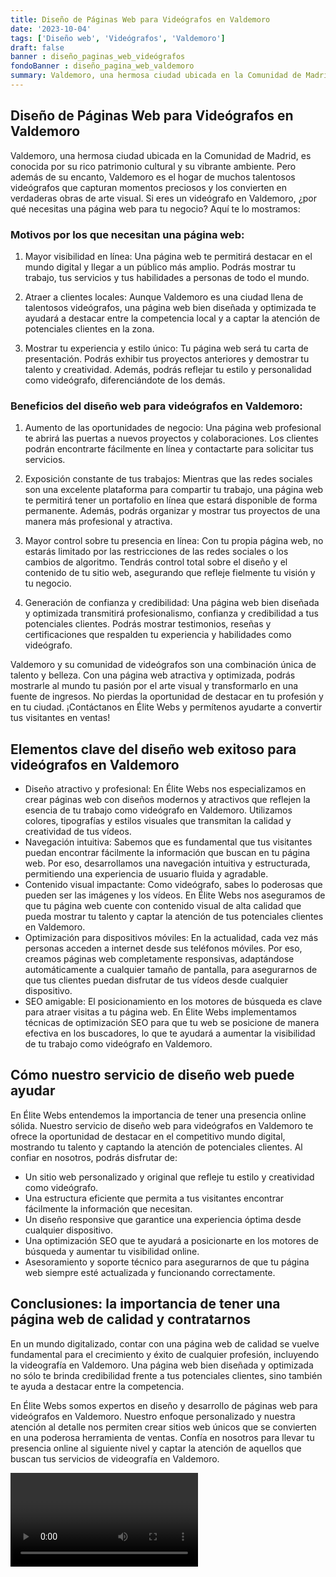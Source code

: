 ```yaml
---
title: Diseño de Páginas Web para Videógrafos en Valdemoro
date: '2023-10-04'
tags: ['Diseño web', 'Videógrafos', 'Valdemoro']
draft: false
banner : diseño_paginas_web_videógrafos
fondoBanner : diseño_pagina_web_valdemoro
summary: Valdemoro, una hermosa ciudad ubicada en la Comunidad de Madrid, es conocida por su rico patrimonio cultural y su vibrante ambiente. Pero además de su encanto, Valdemoro es el hogar de muchos talentosos videógrafos que capturan momentos preciosos y los convierten en verdaderas obras de arte visual. Si eres un videógrafo en Valdemoro, ¿por qué necesitas una página web para tu negocio? Aquí te lo mostramos
---
```


## Diseño de Páginas Web para Videógrafos en Valdemoro

Valdemoro, una hermosa ciudad ubicada en la Comunidad de Madrid, es conocida por su rico patrimonio cultural y su vibrante ambiente. Pero además de su encanto, Valdemoro es el hogar de muchos talentosos videógrafos que capturan momentos preciosos y los convierten en verdaderas obras de arte visual. Si eres un videógrafo en Valdemoro, ¿por qué necesitas una página web para tu negocio? Aquí te lo mostramos:

### Motivos por los que necesitan una página web:

1. Mayor visibilidad en línea: Una página web te permitirá destacar en el mundo digital y llegar a un público más amplio. Podrás mostrar tu trabajo, tus servicios y tus habilidades a personas de todo el mundo.

2. Atraer a clientes locales: Aunque Valdemoro es una ciudad llena de talentosos videógrafos, una página web bien diseñada y optimizada te ayudará a destacar entre la competencia local y a captar la atención de potenciales clientes en la zona.

3. Mostrar tu experiencia y estilo único: Tu página web será tu carta de presentación. Podrás exhibir tus proyectos anteriores y demostrar tu talento y creatividad. Además, podrás reflejar tu estilo y personalidad como videógrafo, diferenciándote de los demás.

### Beneficios del diseño web para videógrafos en Valdemoro:

1. Aumento de las oportunidades de negocio: Una página web profesional te abrirá las puertas a nuevos proyectos y colaboraciones. Los clientes podrán encontrarte fácilmente en línea y contactarte para solicitar tus servicios.

2. Exposición constante de tus trabajos: Mientras que las redes sociales son una excelente plataforma para compartir tu trabajo, una página web te permitirá tener un portafolio en línea que estará disponible de forma permanente. Además, podrás organizar y mostrar tus proyectos de una manera más profesional y atractiva.

3. Mayor control sobre tu presencia en línea: Con tu propia página web, no estarás limitado por las restricciones de las redes sociales o los cambios de algoritmo. Tendrás control total sobre el diseño y el contenido de tu sitio web, asegurando que refleje fielmente tu visión y tu negocio.

4. Generación de confianza y credibilidad: Una página web bien diseñada y optimizada transmitirá profesionalismo, confianza y credibilidad a tus potenciales clientes. Podrás mostrar testimonios, reseñas y certificaciones que respalden tu experiencia y habilidades como videógrafo.

Valdemoro y su comunidad de videógrafos son una combinación única de talento y belleza. Con una página web atractiva y optimizada, podrás mostrarle al mundo tu pasión por el arte visual y transformarlo en una fuente de ingresos. No pierdas la oportunidad de destacar en tu profesión y en tu ciudad. ¡Contáctanos en Élite Webs y permítenos ayudarte a convertir tus visitantes en ventas!

<GifSeo />

<Cta />

## Elementos clave del diseño web exitoso para videógrafos en Valdemoro

- Diseño atractivo y profesional: En Élite Webs nos especializamos en crear páginas web con diseños modernos y atractivos que reflejen la esencia de tu trabajo como videógrafo en Valdemoro. Utilizamos colores, tipografías y estilos visuales que transmitan la calidad y creatividad de tus vídeos.
- Navegación intuitiva: Sabemos que es fundamental que tus visitantes puedan encontrar fácilmente la información que buscan en tu página web. Por eso, desarrollamos una navegación intuitiva y estructurada, permitiendo una experiencia de usuario fluida y agradable.
- Contenido visual impactante: Como videógrafo, sabes lo poderosas que pueden ser las imágenes y los vídeos. En Élite Webs nos aseguramos de que tu página web cuente con contenido visual de alta calidad que pueda mostrar tu talento y captar la atención de tus potenciales clientes en Valdemoro.
- Optimización para dispositivos móviles: En la actualidad, cada vez más personas acceden a internet desde sus teléfonos móviles. Por eso, creamos páginas web completamente responsivas, adaptándose automáticamente a cualquier tamaño de pantalla, para asegurarnos de que tus clientes puedan disfrutar de tus vídeos desde cualquier dispositivo.
- SEO amigable: El posicionamiento en los motores de búsqueda es clave para atraer visitas a tu página web. En Élite Webs implementamos técnicas de optimización SEO para que tu web se posicione de manera efectiva en los buscadores, lo que te ayudará a aumentar la visibilidad de tu trabajo como videógrafo en Valdemoro.

## Cómo nuestro servicio de diseño web puede ayudar

En Élite Webs entendemos la importancia de tener una presencia online sólida. Nuestro servicio de diseño web para videógrafos en Valdemoro te ofrece la oportunidad de destacar en el competitivo mundo digital, mostrando tu talento y captando la atención de potenciales clientes. Al confiar en nosotros, podrás disfrutar de:

- Un sitio web personalizado y original que refleje tu estilo y creatividad como videógrafo.
- Una estructura eficiente que permita a tus visitantes encontrar fácilmente la información que necesitan.
- Un diseño responsive que garantice una experiencia óptima desde cualquier dispositivo.
- Una optimización SEO que te ayudará a posicionarte en los motores de búsqueda y aumentar tu visibilidad online.
- Asesoramiento y soporte técnico para asegurarnos de que tu página web siempre esté actualizada y funcionando correctamente.

## Conclusiones: la importancia de tener una página web de calidad y contratarnos

En un mundo digitalizado, contar con una página web de calidad se vuelve fundamental para el crecimiento y éxito de cualquier profesión, incluyendo la videografía en Valdemoro. Una página web bien diseñada y optimizada no sólo te brinda credibilidad frente a tus potenciales clientes, sino también te ayuda a destacar entre la competencia.

En Élite Webs somos expertos en diseño y desarrollo de páginas web para videógrafos en Valdemoro. Nuestro enfoque personalizado y nuestra atención al detalle nos permiten crear sitios web únicos que se convierten en una poderosa herramienta de ventas. Confía en nosotros para llevar tu presencia online al siguiente nivel y captar la atención de aquellos que buscan tus servicios de videografía en Valdemoro.

<Video />

<CtaBot job='Videógrafos' city='Valdemoro'/>

<Gmaps query='Valdemoro+españa+maps' />